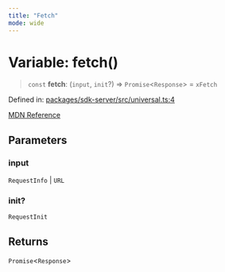 ```yaml
---
title: "Fetch"
mode: wide
---
```

  
# Variable: fetch()

> `const` **fetch**: (`input`, `init`?) => `Promise`\<`Response`\> = `xFetch`

Defined in: [packages/sdk-server/src/universal.ts:4](https://github.com/tkhq/sdk/blob/d88b5e1f9a6cca8e54e61f8a127aa90fcebeaa2e/packages/sdk-server/src/universal.ts#L4)

[MDN Reference](https://developer.mozilla.org/docs/Web/API/fetch)

## Parameters

### input

`RequestInfo` | `URL`

### init?

`RequestInit`

## Returns

`Promise`\<`Response`\>
